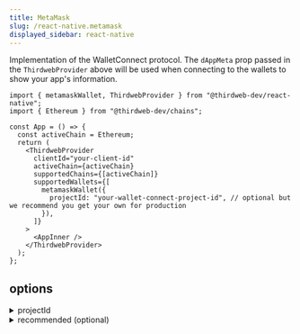 ```yaml
---
title: MetaMask
slug: /react-native.metamask
displayed_sidebar: react-native
---
```


Implementation of the WalletConnect protocol. The `dAppMeta` prop passed in the `ThirdwebProvider` above will be used when connecting to the wallets to show your app's information.

```tsx
import { metamaskWallet, ThirdwebProvider } from "@thirdweb-dev/react-native";
import { Ethereum } from "@thirdweb-dev/chains";

const App = () => {
  const activeChain = Ethereum;
  return (
    <ThirdwebProvider
      clientId="your-client-id"
      activeChain={activeChain}
      supportedChains={[activeChain]}
      supportedWallets={[
        metamaskWallet({
          projectId: "your-wallet-connect-project-id", // optional but we recommend you get your own for production
        }),
      ]}
    >
      <AppInner />
    </ThirdwebProvider>
  );
};
```

## options

<details>
  <summary>projectId</summary>
  <div>

The WalletConnect `projectId`. You can get one in the [WalletConnect docs](https://docs.walletconnect.com/2.0/web/sign/installation#1-obtain-project-id).

Defaults to a common `projectId` set by thirdweb. This should be ok for testing but note that if you want to deploy your mobile app it may make sense to create your own as WalletConnect may throttle traffic coming from the same `projectId`.

```ts
metamaskWallet({
  // highlight-start
  projectId: "wc-projectId",
  // highlight-end
});
```

</div>
</details>

<details>
  <summary>recommended (optional) </summary>
  <div>

Show this wallet as "recommended" in the ConnectWallet Modal.

```ts
metamaskWallet({
  // highlight-start
  recommended: true,
  // highlight-end
});
```

</div>
</details>
